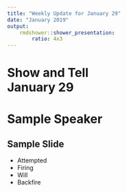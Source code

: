 ```yaml
---
title: "Weekly Update for January 29"
date: "January 2019"
output: 
    rmdshower::shower_presentation:
        ratio: 4x3
---
```


# Show and Tell <br> January 29

# Sample Speaker

## Sample Slide

- Attempted
- Firing
- Will 
- Backfire

